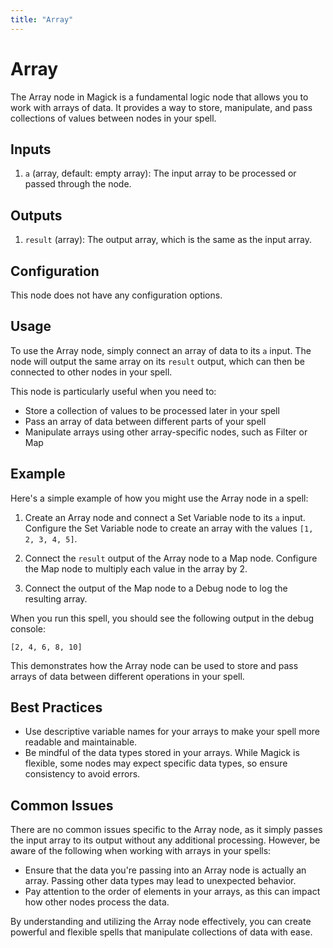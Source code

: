 ```yaml
---
title: "Array"
---
```


# Array

The Array node in Magick is a fundamental logic node that allows you to work with arrays of data. It provides a way to store, manipulate, and pass collections of values between nodes in your spell.

## Inputs

1. `a` (array, default: empty array): The input array to be processed or passed through the node.

## Outputs

1. `result` (array): The output array, which is the same as the input array.

## Configuration

This node does not have any configuration options.

## Usage

To use the Array node, simply connect an array of data to its `a` input. The node will output the same array on its `result` output, which can then be connected to other nodes in your spell.

This node is particularly useful when you need to:

- Store a collection of values to be processed later in your spell
- Pass an array of data between different parts of your spell
- Manipulate arrays using other array-specific nodes, such as Filter or Map

## Example

Here's a simple example of how you might use the Array node in a spell:

1. Create an Array node and connect a Set Variable node to its `a` input. Configure the Set Variable node to create an array with the values `[1, 2, 3, 4, 5]`.

2. Connect the `result` output of the Array node to a Map node. Configure the Map node to multiply each value in the array by 2.

3. Connect the output of the Map node to a Debug node to log the resulting array.

When you run this spell, you should see the following output in the debug console:

```
[2, 4, 6, 8, 10]
```

This demonstrates how the Array node can be used to store and pass arrays of data between different operations in your spell.

## Best Practices

- Use descriptive variable names for your arrays to make your spell more readable and maintainable.
- Be mindful of the data types stored in your arrays. While Magick is flexible, some nodes may expect specific data types, so ensure consistency to avoid errors.

## Common Issues

There are no common issues specific to the Array node, as it simply passes the input array to its output without any additional processing. However, be aware of the following when working with arrays in your spells:

- Ensure that the data you're passing into an Array node is actually an array. Passing other data types may lead to unexpected behavior.
- Pay attention to the order of elements in your arrays, as this can impact how other nodes process the data.

By understanding and utilizing the Array node effectively, you can create powerful and flexible spells that manipulate collections of data with ease.